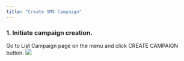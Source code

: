 ```yaml
---
title: "Create SMS Campaign"
---
```


### 1. Initiate campaign creation.  

Go to List Campaign page on the menu and click CREATE CAMPAIGN button.
![](/images/email-campaign-1.png)
